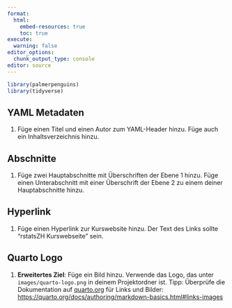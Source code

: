 ```yaml
---
format:
  html:
    embed-resources: true
    toc: true
execute:
  warning: false
editor_options: 
  chunk_output_type: console
editor: source
---
```



```r
library(palmerpenguins)
library(tidyverse)
```

## YAML Metadaten

1. Füge einen Titel und einen Autor zum YAML-Header hinzu. Füge auch ein Inhaltsverzeichnis hinzu.

## Abschnitte

1. Füge zwei Hauptabschnitte mit Überschriften der Ebene 1 hinzu. Füge einen Unterabschnitt mit einer Überschrift der Ebene 2 zu einem deiner Hauptabschnitte hinzu.

## Hyperlink

1. Füge einen Hyperlink zur Kurswebsite hinzu. Der Text des Links sollte "rstatsZH Kurswebseite" sein.

## Quarto Logo

1. **Erweitertes Ziel**: Füge ein Bild hinzu. Verwende das Logo, das unter `images/quarto-logo.png` in deinem Projektordner ist. Tipp: Überprüfe die Dokumentation auf [quarto.org](https://quarto.org/) für Links und Bilder: <https://quarto.org/docs/authoring/markdown-basics.html#links-images>


